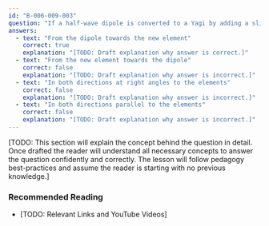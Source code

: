 ```yaml
---
id: "B-006-009-003"
question: "If a half-wave dipole is converted to a Yagi by adding a slightly shorter parasitic element, in what direction(s) does the radiation strength increase?"
answers:
  - text: "From the dipole towards the new element"
    correct: true
    explanation: "[TODO: Draft explanation why answer is correct.]"
  - text: "From the new element towards the dipole"
    correct: false
    explanation: "[TODO: Draft explanation why answer is incorrect.]"
  - text: "In both directions at right angles to the elements"
    correct: false
    explanation: "[TODO: Draft explanation why answer is incorrect.]"
  - text: "In both directions parallel to the elements"
    correct: false
    explanation: "[TODO: Draft explanation why answer is incorrect.]"
---
```


[TODO: This section will explain the concept behind the question in detail. Once drafted the reader will understand all necessary concepts to answer the question confidently and correctly. The lesson will follow pedagogy best-practices and assume the reader is starting with no previous knowledge.]

### Recommended Reading

- [TODO: Relevant Links and YouTube Videos]
